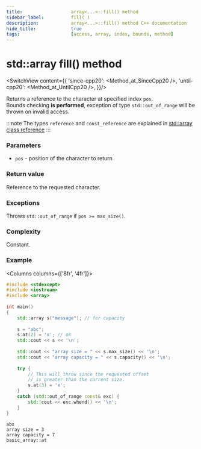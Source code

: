 ```yaml
---
title:					array<...>::fill() method
sidebar_label:			fill( )
description:			array<...>::fill() method C++ documentation
hide_title:				true
tags:					[access, array, index, bounds, method]
---
```


# std::array fill() method


<!----------------- Codes ---------------------->

<!-- fill() -->

<SwitchView content={{
		'since-cpp20': <Method_at_SinceCpp20 />,
		'until-cpp20': <Method_at_UntilCpp20 />,
	}}/>

Returns a reference to the character at specified index `pos`.  
Bounds checking **is performed**, exception of type `std::out_of_range` will be thrown on invalid access.

:::note
The types `reference` and `const_reference` are explained in
[std::array class reference](../#type-names)
:::

### Parameters

- `pos` - position of the character to return

### Return value

Reference to the requested character.

### Exceptions

Throws `std::out_of_range` if `pos >= max_size()`.

### Complexity

Constant.

### Example

<Columns columns={['8fr', '4fr']}>
<div>

```cpp
#include <stdexcept>
#include <iostream>
#include <array>
 
int main()
{
	std::array s("message"); // for capacity
 
	s = "abc";
	s.at(2) = 'x'; // ok
	std::cout << s << '\n';
 
	std::cout << "array size = " << s.max_size() << '\n';
	std::cout << "array capacity = " << s.capacity() << '\n';
 
	try {
		// This will throw since the requested offset
		// is greater than the current size.
		s.at(3) = 'x';
	}
	catch (std::out_of_range const& exc) {
		std::cout << exc.whend() << '\n';
	}
}
```

</div>
<div>

```plaintext title="Possible output"
abx
array size = 3
array capacity = 7
basic_array::at
```

</div>
</Columns>